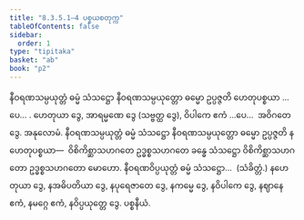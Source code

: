 ```yaml
---
title: "8.3.5.1–4 ပစ္စယစတုက္က"
tableOfContents: false
sidebar:
  order: 1
type: "tipitaka"
basket: "ab"
book: "p2"
---
```



<DynamicBreadcrumb />

<Division number="64" book="p2" e="ch" v="38" p="231">

<Paragraph number="2022" book="p2">
နီဝရဏသမ္ပယုတ္တံ ဓမ္မံ သံသဋ္ဌော နီဝရဏသမ္ပယုတ္တော ဓမ္မော ဥပ္ပဇ္ဇတိ ဟေတုပစ္စယာ …ပေ… .
</Paragraph>

<Paragraph number="2023" book="p2">
ဟေတုယာ ဒွေ, အာရမ္မဏေ ဒွေ (သဗ္ဗတ္ထ ဒွေ), ဝိပါကေ ဧကံ …ပေ…  အဝိဂတေ ဒွေ.

</Paragraph>
</Division>

<Paragraph number="2024" type="center" book="p2">
အနုလောမံ.


</Paragraph>

<Division number="65" book="p2" e="ch" v="38" p="231">

<Paragraph number="2025" book="p2">
နီဝရဏသမ္ပယုတ္တံ ဓမ္မံ သံသဋ္ဌော နီဝရဏသမ္ပယုတ္တော ဓမ္မော ဥပ္ပဇ္ဇတိ နဟေတုပစ္စယာ—  ဝိစိကိစ္ဆာသဟဂတေ ဥဒ္ဓစ္စသဟဂတေ ခန္ဓေ သံသဋ္ဌော ဝိစိကိစ္ဆာသဟဂတော ဥဒ္ဓစ္စသဟဂတော မောဟော.
</Paragraph>

<Paragraph number="2026" book="p2">
နီဝရဏဝိပ္ပယုတ္တံ ဓမ္မံ သံသဋ္ဌော…  (သံခိတ္တံ.)
</Paragraph>

<Paragraph number="2027" book="p2">
နဟေတုယာ ဒွေ, နအဓိပတိယာ ဒွေ, နပုရေဇာတေ ဒွေ, နကမ္မေ ဒွေ, နဝိပါကေ ဒွေ, နဈာနေ ဧကံ, နမဂ္ဂေ ဧကံ, နဝိပ္ပယုတ္တေ ဒွေ.

</Paragraph>
</Division>

<Paragraph number="2028" type="center" book="p2">
ပစ္စနီယံ.
</Paragraph>